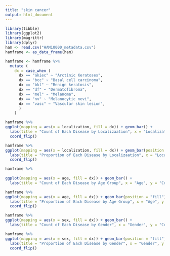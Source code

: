 ```yaml
---
title: "skin cancer"
output: html_document
---
```



```r
library(tibble)
library(ggplot2)
library(magrittr)
library(dplyr) 
ham <- read.csv("HAM10000_metadata.csv")
hamframe <- as_data_frame(ham)
```


```r
hamframe <- hamframe %>%
  mutate (
    dx = case_when (
      dx == "akiec" ~ "Arctinic Keratoses",
      dx == "bcc" ~ "Basal cell carcinoma",
      dx == "bkl" ~ "Benign keratosis",
      dx == "df" ~ "Dermatofibroma",
      dx == "mel" ~ "Melanoma",
      dx == "nv" ~ "Melanocytic nevi",
      dx == "vasc" ~ "Vascular skin lesion",
      )
    )
```

```r
hamframe %>%
ggplot(mapping = aes(x = localization, fill = dx)) + geom_bar() +
  labs(title = "Count of Each Disease by Localizaation", x = "Localization", y = "Count", fill = "Type of Disease") +
  coord_flip()
```
```r
hamframe %>%
ggplot(mapping = aes(x = localization, fill = dx)) + geom_bar(position = "fill") +
  labs(title = "Proportion of Each Disease by Localizaation", x = "Localization", y = "Proportion", fill = "Type of Disease") +
  coord_flip()
```


```r
hamframe %>%
   
ggplot(mapping = aes(x = age, fill = dx)) + geom_bar() +
  labs(title = "Count of Each Disease by Age Group", x = "Age", y = "Count", fill ="Type of disease")
```
```r
hamframe %>%
ggplot(mapping = aes(x = age, fill = dx)) + geom_bar(position = "fill") +
  labs(title = "Proportion of Each Disease by Age Group", x = "Age", y = "Proportion", fill = "Type of disease") +
  coord_flip()
```
```r
hamframe %>%
ggplot(mapping = aes(x = sex, fill = dx)) + geom_bar() +
  labs(title = "Count of Each Disease by Gender", x = "Gender", y = "Count", fill = "Type of disease")

```
```r
hamframe %>%
ggplot(mapping = aes(x = sex, fill = dx)) + geom_bar(position = "fill") +
  labs(title = "Proportion of Each Disease by Gender", x = "Gender", y = "Proportion", fill = "Type of disease") +
  coord_flip()
  
```


